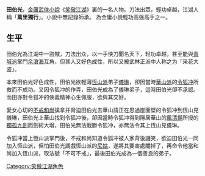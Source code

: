 {{noteTA
|1=zh-hans:令狐冲;zh-hant:令狐冲;
}}
{{金庸人物
|称呼=田伯光
|姓名=田伯光
|綽號=萬里獨行
|法號=不可不戒
|徒弟=
|门派=[[恆山派|恆山派]]
|武功=
|兵器=[[刀|刀]]
}}
'''田伯光'''，[[金庸|金庸]][[武俠小說|武俠小說]]《[[笑傲江湖|笑傲江湖]]》裏的一名人物。刀法出眾，輕功卓越，江湖人稱「'''萬里獨行'''」。小說中無記錄師承。 為金庸小說輕功高强高手之一。

== 生平 ==
田伯光為江湖中一盜賊，刀法出众，以一手快刀聞名天下，轻功卓越，甚至能與[[青城派|青城派]]掌門[[余滄海|余滄海]]互角，但其人又好色成性，所以又被武林正派中人称之为「采花大盗」。

本來田伯光好色成性，田伯光欲輕薄[[恆山派|恆山派]]弟子[[儀琳|儀琳]]，卻因當時[[華山派|華山派]]的[[令狐冲|令狐冲]]所救而不成功。又因令狐冲的作弄，田伯光成為了儀琳弟子，這時田伯光卻不承認。而田亦對令狐冲的俠義精神心生佩服，欲與其交好。

愛女心切的[[不戒和尚|不戒和尚]]擒拿并脅迫田伯光去華山請正在思過崖面壁的令狐冲到恆山見儀琳，田伯光上華山找到令狐冲後，卻因當時令狐冲得到隱居華山的[[風清揚|風清揚]]所授的[[獨孤九劍|獨孤九劍]]而劍術大增，田伯光無法戰勝令狐冲，亦無法令其上恆山見儀琳。

令狐冲當上恆山派掌門後，不戒和尚知道令狐冲被人家背後譏笑，欲迫田伯光一同加入恆山派，但怕田伯光調戲恆山派的[[尼姑|尼姑]]，遂將其要害處閹掉了，再命令他當和尚加入恆山派，取法號「不可不戒」，最後田伯光成為一個善良的弟子。

{{金庸小作品}}
[[Category:笑傲江湖角色|Category:笑傲江湖角色]]